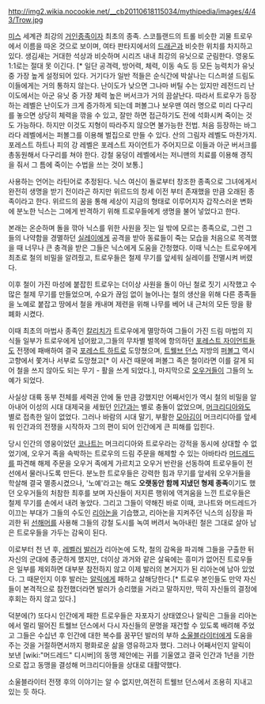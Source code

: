 {{{+2 '''Trow.''' }}} 

http://img2.wikia.nocookie.net/__cb20110618115034/mythipedia/images/4/43/Trow.jpg

[[미스]] 세계관 최강의 [[거인]][[종족]]이자 최초의 종족. 
스코틀랜드의 트롤 비슷한 괴물 트로우에서 이름을 따온 것으로 보이며, 여타 판타지에서의 [[드래곤]]과 비슷한 위치를 차지하고 있다. 생김새는 거대한 석상과 비슷하며 시리즈 내내 최강의 유닛으로 군림한다. 영웅도 1:1로는 절대 못 이긴다. [* 일단 공격력, 방어력, 체력, 이동 속도 등 모든 능력치가 유닛 중 가장 높게 설정되어 있다. 거기다가 일반 적들은 순식간에 박살나는 디스퍼셜 드림도 이들에게는 거의 통하지 않는다. 난이도가 낮으면 그나마 버틸 수는 있지만 레전드리 난이도에서는 아군 유닛 중 가장 체력 높은 버서크가 거의 끔살난다. 따라서 트로우가 등장하는 레벨은 난이도가 크게 증가하게 되는데 퍼볼그나 보우맨 여러 명으로 미리 다구리를 놓으면 상당히 체력을 깎을 수 있고, 잘만 하면 접근하기도 전에 석화시켜 죽이는 것도 가능하다. 하지만 이것도 지형이 따라주지 않으면 불가능한 전법. 처음 등장하는 바그라다 레벨에서는 퍼볼그를 이용해 벌집으로 만들 수 있다. 산의 그림자 레벨도 마찬가지. 포레스트 하트나 피의 강 레벨은 포레스트 자이언트가 주어지므로 이들과 아군 버서크를 총동원해서 다구리를 쳐야 한다. 강철 웅덩이 레벨에서는 저니맨의 치료를 이용해 경직을 줘서 그 틈에 죽이는 수법을 쓰는 것이 보통.]

사용하는 언어는 라틴어로 추정된다. 닉스 여신이 돌로부터 창조한 종족으로 그녀에게서 완전히 생명을 받기 전이라곤 하지만 위르드의 창세 이전 부터 존재했을 만큼 오래된 종족이라고 한다. 
위르드의 꿈을 통해 세상이 지금의 형태로 이루어지자 갑작스러운 변화에 분노한 닉스는 그에게 반격하기 위해 트로우들에게 생명을 불어 넣었다고 한다. 

본래는 온순하며 돌을 깎아 닉스를 위한 사원을 짓는 일 밖에 모르는 종족으로, 그런 그들의 나약함을 경멸하던 [[실레이]]에게 공격을 받아 동료들이 죽는 모습을 처음으로 목격했을 때 너무나 큰 충격을 받은 그들은 닉스에게 도움을 간청했다. 이때 닉스는 트로우에게 최초로 철의 비밀을 알려줬고, 트로우들은 철제 무기를 앞세워 실레이를 전멸시켜 버렸다. 

이후 철이 가진 마성에 붙잡힌 트로우는 더이상 사원을 돌이 아닌 철로 짓기 시작했고 수많은 철제 무기를 만들었으며, 수요가 끊임 없이 늘어나는 철의 생산을 위해 다른 종족들을 노예로 붙잡고 땅에서 철을 캐내며 제련을 위해 나무를 베어 내 근처의 모든 땅을 황폐화 시켰다. 

이때 최초의 마법사 종족인 [[칼리치]]가 트로우에게 멸망하여 그들이 가진 드림 마법의 지식들 일부가 트로우에게 넘어왔고,그들의 무차별 벌목에 항의하던 [[포레스트 자이언트]]들도 전쟁에 패배하여 결국 [[포레스트 하트]]로 도망쳤으며, [[트웰브 던스]] 지방의 [[퍼볼그]] 역시 고향에서 쫓겨나 서부로 도망쳤고[* 이 사건 때문에 퍼볼그 족은 철이라면 이를 갈게 되어 철을 쓰지 않아도 되는 무기 - 활을 쓰게 되었다.], 마지막으로 [[오우거]]들이 그들의 노예가 되었다. 

사실상 대륙 동부 전체를 세력권 안에 둘 만큼 강했지만 어째서인가 역시 철의 비밀을 알아내어 이성의 시대 대제국을 세웠던 [[인간]]과는 별로 충돌이 없었으며, [[머크리디아]]와도 별로 접촉한 일이 없었다. 그러나 바람의 시대 말기, 부활한 [[모아김]]이 머크리디아를 앞세워 인간과의 전쟁을 시작하자 그의 편이 되어 인간에게 큰 피해를 입힌다. 

당시 인간의 영웅이었던 [[코나트]]는 머크리디아와 트로우라는 강적을 동시에 상대할 수 없었기에, 오우거 족을 속박하는 트로우의 드림 주문을 해제할 수 있는 아바타라 [[머드레드]]를 파견해 해제 주문을 오우거 족에게 가르치고 오우거 반란을 선동하여 트로우들이 전선에서 물러나도록 만든다. 
분노한 트로우들은 강력한 힘과 무기를 앞세워 오우거들을 학살해 결국 멸종시켰으나, '노예'라고는 해도 '''오랫동안 함께 지냈던 형제 종족'''이기도 했던 오우거들의 처참한 최후를 보며 자신들이 저지른 행위에 역겨움을 느낀 트로우들은 철제 무기를 손에서 내려 놓았다. 
그리고 그들이 약해진 바로 이때, 코나트와 머드레드가 이끄는 부대가 그들의 수도인 [[리아논]]을 기습했고, 리아논을 지켜주던 닉스의 심장을 파괴한 뒤 [[선해머]]를 사용해 그들의 강철 도시를 녹여 버려서 녹아내린 철은 그대로 살아 남은 트로우들을 가두는 감옥이 된다. 

이로부터 천 년 후, [[레벨러]] [[발러]]가 리아논에 도착, 철의 감옥을 파괴해 그들을 구출한 뒤 자신의 군대에 종군하게 했지만, 더이상 과거와 같은 살육에는 흥미가 없어진 트로우들은 일부를 제외하면 대부분 참전하지 않고 이제 발러의 본거지가 된 리아논에 남아 있었다. 
그 때문인지 이후 발러는 [[알릭]]에게 패하고 살해당한다.[* 트로우 본인들도 만약 자신들이 본격적으로 참전했더라면 발러가 승리했을 거라고 말하지만, 딱히 자신들의 결정에 후회는 하지 않고 있다.] 

덕분에(?) 또다시 인간에게 패한 트로우들은 자포자기 상태였으나 알릭은 그들을 리아논에서 멀리 떨어진 트웰브 던스에서 다시 자신들의 문명을 재건할 수 있도록 배려해 주었고 그들은 수십년 후 인간에 대한 복수를 꿈꾸던 발러의 부하 [[소울블라이터]]에게 도움을 주는 것을 거절하면서까지 평화로운 삶을 영유하고자 했다. 그러나 어째서인지 알릭이 보낸 [wiki:"머드레드" 디시버]의 동맹 제안에는 귀를 기울였고 결국 인간과 1년을 기한으로 잡고 동맹을 결성해 머크리디아들을 상대로 대활약했다.

소울블라이터 전쟁 후의 이야기는 알 수 없지만,여전히 트웰브 던스에서 조용히 지내고 있는 듯 하다. 

